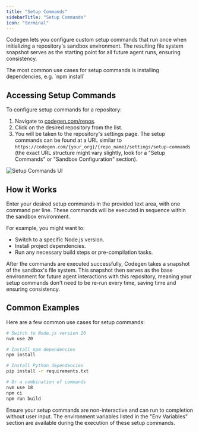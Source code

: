 ```yaml
---
title: "Setup Commands"
sidebarTitle: "Setup Commands"
icon: "terminal"
---
```


Codegen lets you configure custom setup commands that run once when initializing a repository's sandbox environment. The resulting file system snapshot serves as the starting point for all future agent runs, ensuring consistency.

<Tip>
  The most common use cases for setup commands is installing dependencies, e.g.
  `npm install`
</Tip>

## Accessing Setup Commands

To configure setup commands for a repository:

1.  Navigate to [codegen.com/repos](https://codegen.com/repos).
2.  Click on the desired repository from the list.
3.  You will be taken to the repository's settings page. The setup commands can be found at a URL similar to `https://codegen.com/{your_org}/{repo_name}/settings/setup-commands` (the exact URL structure might vary slightly, look for a "Setup Commands" or "Sandbox Configuration" section).

<Frame caption="Set setup commands at codegen.com/repos">
  <img src="/images/setup-commands-ui.png" alt="Setup Commands UI" />
</Frame>

## How it Works

Enter your desired setup commands in the provided text area, with one command per line. These commands will be executed in sequence within the sandbox environment.

For example, you might want to:

- Switch to a specific Node.js version.
- Install project dependencies.
- Run any necessary build steps or pre-compilation tasks.

After the commands are executed successfully, Codegen takes a snapshot of the sandbox's file system. This snapshot then serves as the base environment for future agent interactions with this repository, meaning your setup commands don't need to be re-run every time, saving time and ensuring consistency.

## Common Examples

Here are a few common use cases for setup commands:

```bash
# Switch to Node.js version 20
nvm use 20

# Install npm dependencies
npm install
```

```bash
# Install Python dependencies
pip install -r requirements.txt
```

```bash
# Or a combination of commands
nvm use 18
npm ci
npm run build
```

<Note>
  Ensure your setup commands are non-interactive and can run to completion
  without user input.
</Note>
<Tip>
  The environment variables listed in the "Env Variables" section are available
  during the execution of these setup commands.
</Tip>
